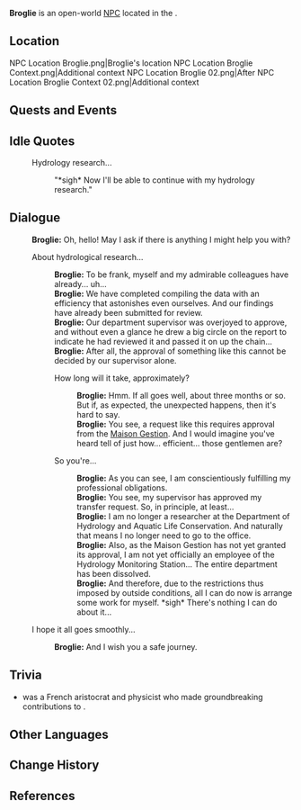 {{Meta
<!-- Remove this template after adding the missing info -->
|missing_NPC_profile  = yes
}}
{{Character Infobox
|type             = Open-World NPC
|image            = NPC Broglie.png
|realname         = <!-- Optional, if different from in-game name -->
|deceased         = <!-- Past (for deceased prior to events of the game) or free response -->
|region           = Fontaine
|location         = Fontaine
|affiliation      = Fontaine Research Institute
|title            = Hydrology Researcher

|ancestry         = <!-- Clan/family -->
|father           = 
|mother           = 
|spouse           = 
|sibling          = 
|child            = 
|relative         = 

|voiceEN          = [[imdb:nm11170792|Patrick Mealey]]<ref name="Patrick Mealey 2">Twitter: [https://twitter.com/PatrickMealeyVO/status/1707144617773125919 EN VA Self Announcement] ([https://web.archive.org/web/20230927223320/https://twitter.com/PatrickMealeyVO/status/1707144617773125919 Archived])</ref>
|voiceCN          = 
|voiceJP          = 
|voiceKR          = 
|dialoguereward   = 
}}
'''Broglie''' is an open-world [[NPC]] located in the {{Location|New Fontaine Research Institute}}.
<!-- Following a certain dialogue branch for the first time gives the player AMOUNT_AS_WORD [[Item]]. -->

==Location==
<gallery>
NPC Location Broglie.png|Broglie's location
NPC Location Broglie Context.png|Additional context
NPC Location Broglie 02.png|After {{Quest|In Search of Lost Time}}
NPC Location Broglie Context 02.png|Additional context
</gallery>
<!--
==Profile==
Detailed story/lore information goes here.
''(To be added.)''

===Appearance===
Keep appearance section short and concise. Limit to 2 paragraphs with 3-4 sentences each.
''(To be added.)''
-->

==Quests and Events==
{{Quests and Events}}

==Idle Quotes==
{{Dialogue Start}}
: {{DIcon|Idle}} Hydrology research...
:: {{A|VO Broglie 01.ogg}} "*sigh* Now I'll be able to continue with my hydrology research."
{{Dialogue End}}

==Dialogue==
{{Dialogue Start}}
:'''Broglie:''' Oh, hello! May I ask if there is anything I might help you with?
:{{DIcon}} About hydrological research...
::'''Broglie:''' To be frank, myself and my admirable colleagues have already... uh...
::'''Broglie:''' We have completed compiling the data with an efficiency that astonishes even ourselves. And our findings have already been submitted for review.
::'''Broglie:''' Our department supervisor was overjoyed to approve, and without even a glance he drew a big circle on the report to indicate he had reviewed it and passed it on up the chain...
::'''Broglie:''' After all, the approval of something like this cannot be decided by our supervisor alone.
::{{DIcon}} How long will it take, approximately?
:::'''Broglie:''' Hmm. If all goes well, about three months or so. But if, as expected, the unexpected happens, then it's hard to say.
:::'''Broglie:''' You see, a request like this requires approval from the [[Maison Gestion]]. And I would imagine you've heard tell of just how... efficient... those gentlemen are?
::{{DIcon}} So you're...
:::'''Broglie:''' As you can see, I am conscientiously fulfilling my professional obligations.
:::'''Broglie:''' You see, my supervisor has approved my transfer request. So, in principle, at least...
:::'''Broglie:''' I am no longer a researcher at the Department of Hydrology and Aquatic Life Conservation. And naturally that means I no longer need to go to the office.
:::'''Broglie:''' Also, as the Maison Gestion has not yet granted its approval, I am not yet officially an employee of the Hydrology Monitoring Station... The entire department has been dissolved.
:::'''Broglie:''' And therefore, due to the restrictions thus imposed by outside conditions, all I can do now is arrange some work for myself. *sigh* There's nothing I can do about it...
:{{DIcon}} I hope it all goes smoothly...
::'''Broglie:''' And I wish you a safe journey.
{{Dialogue End}}
<!--
==Event Dialogue==
===Event Name===
{{Dialogue Start}}
:'''Broglie:'''
{{Dialogue End}}
-->
==Trivia==

* {{W|Louis de Broglie}} was a French aristocrat and physicist who made groundbreaking contributions to {{W|Old quantum theory|quantum theory}}.

==Other Languages==
{{Other Languages|default_hidden=1
|en      = Broglie
|zhs     = 布罗意
|zhs_rm  = Bùluóyì
|zht     = 布羅意
|zht_rm  = Bùluóyì
|ja      = ブロイ
|ja_rm   = Buroi
|ko      = 브로글리
|es      = Broglie
|fr      = Broglie
|ru      = Бройль
|th      = Broglie
|vi      = Broglie
|de      = Broglie
|id      = Broglie
|pt      = Broglie
|tr      = Broglie
|it      = Broglie
}}

==Change History==
{{Change History|4.1}}

==References==
{{Reflist}}